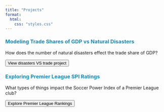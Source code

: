 ```yaml
---
title: "Projects"
format: 
  html:
    css: "styles.css"
---
```


### Modeling Trade Shares of GDP vs Natural Disasters {style="color: #158CBA"}

:::{.project-layout}
How does the number of natural disasters effect the trade share of GDP?

[<button>View disasters VS trade project</button>](SP1/SP_1_Trade:Disasters.qmd)
:::

### Exploring Premier League SPI Ratings {style="color: #158CBA"}

:::{.project-layout}
What types of things impact the Soccer Power Index of a Premier League club?

[<button>Explore Premier League Rankings</button>](SP2/Final_Blog_Post.html)
:::